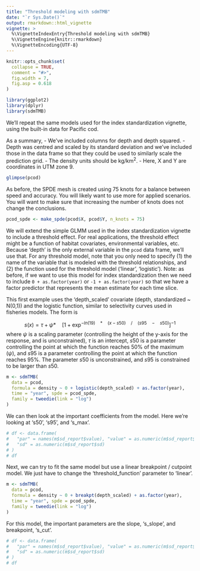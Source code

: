 ```yaml
---
title: "Threshold modeling with sdmTMB"
date: "`r Sys.Date()`"
output: rmarkdown::html_vignette
vignette: >
  %\VignetteIndexEntry{Threshold modeling with sdmTMB}
  %\VignetteEngine{knitr::rmarkdown}
  %\VignetteEncoding{UTF-8}
---
```


```r
knitr::opts_chunk$set(
  collapse = TRUE,
  comment = "#>",
  fig.width = 7,
  fig.asp = 0.618
)
```

```r
library(ggplot2)
library(dplyr)
library(sdmTMB)
```

We'll repeat the same models used for the index standardization vignette, using the built-in data for Pacific cod. 

As a summary, 
- We've included columns for depth and depth squared. 
- Depth was centred and scaled by its standard deviation and we've included those in the data frame so that they could be used to similarly scale the prediction grid.
- The density units should be kg/km^2^.
- Here, X and Y are coordinates in UTM zone 9.

```r
glimpse(pcod)
```

As before, the SPDE mesh is created using 75 knots for a balance between speed and accuracy. You will likely want to use more for applied scenarios. You will want to make sure that increasing the number of knots does not change the conclusions.

```r
pcod_spde <- make_spde(pcod$X, pcod$Y, n_knots = 75)
```

We will extend the simple GLMM used in the index standardization vignette to include a threshold effect. For real applications, the threshold effect might be a function of habitat covariates, environmental variables, etc. Because 'depth' is the only external variable in the `pcod` data frame, we'll use that. For any threshold model, note that you only need to specify (1) the name of the variable that is modeled with the threshold relationships, and (2) the function used for the threshold model ('linear', 'logistic'). Note: as before, if we want to use this model for index standardization then we need to include `0 + as.factor(year)` or `-1 + as.factor(year)` so that we have a factor predictor that represents the mean estimate for each time slice.

This first example uses the 'depth_scaled' covariate (depth, standardized ~ N(0,1)) and the logistic function, similar to selectivity curves used in fisheries models. The form is 

$$s(x)=\tau + \psi *\quad { \left[ 1+{ \exp }^{ -ln\left( 19 \right) \quad *\quad \left( x-s50 \right) \quad /\quad \left( s95\quad -\quad s50 \right)  } \right]  }^{ -1 }$$
where $\psi$ is a scaling parameter (controlling the height of the y-axis for the response, and is unconstrained), $\tau$ is an intercept, $s50$ is a parameter controlling the point at which the function reaches 50% of the maximum ($\psi$), and $s95$ is a parameter controlling the point at which the function reaches 95%. The parameter $s50$ is unconstrained, and $s95$ is constrained to be larger than $s50$.

```r
m <- sdmTMB(
  data = pcod,
  formula = density ~ 0 + logistic(depth_scaled) + as.factor(year),
  time = "year", spde = pcod_spde,
  family = tweedie(link = "log")
)
```

We can then look at the important coefficients from the model. Here we're looking at 's50', 's95', and 's_max'.

```r
# df <- data.frame(
#   "par" = names(m$sd_report$value), "value" = as.numeric(m$sd_report$value),
#   "sd" = as.numeric(m$sd_report$sd)
# )
# df
```

Next, we can try to fit the same model but use a linear breakpoint / cutpoint model. We just have to change the 'threshold_function' parameter to 'linear'.

```r
m <- sdmTMB(
  data = pcod,
  formula = density ~ 0 + breakpt(depth_scaled) + as.factor(year),
  time = "year", spde = pcod_spde,
  family = tweedie(link = "log")
)
```

For this model, the important parameters are the slope, 's_slope', and breakpoint, 's_cut'.

```r
# df <- data.frame(
#   "par" = names(m$sd_report$value), "value" = as.numeric(m$sd_report$value),
#   "sd" = as.numeric(m$sd_report$sd)
# )
# df
```
